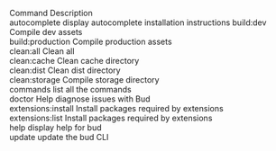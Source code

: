 Command            Description                                    
autocomplete       display autocomplete installation instructions 
build:dev          Compile dev assets                             
build:production   Compile production assets                      
clean:all          Clean all                                      
clean:cache        Clean cache directory                          
clean:dist         Clean dist directory                           
clean:storage      Compile storage directory                      
commands           list all the commands                          
doctor             Help diagnose issues with Bud                  
extensions:install Install packages required by extensions        
extensions:list    Install packages required by extensions        
help               display help for bud                           
update             update the bud CLI                             